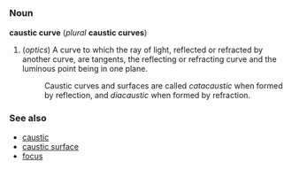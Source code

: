 =={{en}}==
===Noun===

'''caustic curve''' (''plural'' '''caustic curves''')

#(''optics'') A curve to which the ray of light, reflected or refracted by another curve, are tangents, the reflecting or refracting curve and the luminous point being in one plane.
#:Caustic curves and surfaces are called ''catacaustic'' when formed by reflection, and ''diacaustic'' when formed by refraction.

===See also===
*[[caustic]]
*[[caustic surface]]
*[[focus]]